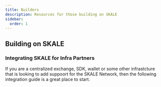 ```yaml
---
title: Builders
description: Resources for those building on SKALE
sidebar:
  order: 1
---
```


## Building on SKALE
<CardGrid>
	<LinkCard
		title="App Developers"
		href="/builders/app-developers/overview"
	/>
	<LinkCard
		title="Chain Operators"
		href="/builders/chain-operators/architecture"
	/>
	<LinkCard
		title="Node Operators"
		href="/builders/node-operators/overview"
	/>
	<LinkCard
		title="Tools"
		href="/builders/tools"
	/>
</CardGrid>

### Integrating SKALE for Infra Partners

If you are a centralized exchange, SDK, wallet or some other infrastcture that is looking
to add suppoort for the SKALE Network, then the following integration guide is a great place to start.

<LinkCard
		title="Integration Guide"
		href="/builders/integration-guide"
/>